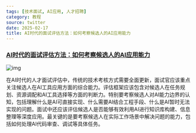```yaml
---
tags: [技术面试, AI应用, 人才招聘]
category: 教程
source: twitter
date: 2025-02-17
title: AI时代的面试评估方法：如何考察候选人的AI应用能力
---
```


### [AI时代的面试评估方法：如何考察候选人的AI应用能力](https://twitter-thread.com/t/1890293167989334283)

![img](https://img.mengpeng.tech/i/2025/02/17/67b2ce97a4162.webp)

在AI时代的人才面试评估中，传统的技术考核方式需要全面更新，面试官应该重点关注候选人在AI工具应用方面的综合能力。评估框架应该包含对候选人在任务规划、资源调配和AI工具选择等方面的判断力。特别要考察候选人对AI能力边界的认知，包括理解什么是AI可直接实现、什么需要AI结合工程手段、什么是AI暂时无法实现的问题。面试中还应该评估候选人是否能够有效利用AI进行知识库构建、信息整理等深度应用。最关键的是要考察候选人在实际工作场景中解决问题的能力，包括如何处理AI代码审查、调试等具体任务。